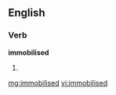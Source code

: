 ==English==

===Verb===
'''immobilised'''

# {{past of|[[immobilise]]}}

[[mg:immobilised]]
[[vi:immobilised]]